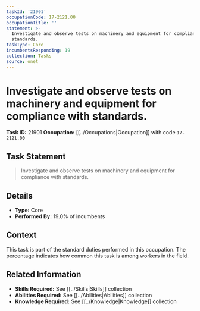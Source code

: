 ```yaml
---
taskId: '21901'
occupationCode: 17-2121.00
occupationTitle: ''
statement: >-
  Investigate and observe tests on machinery and equipment for compliance with
  standards.
taskType: Core
incumbentsResponding: 19
collection: Tasks
source: onet
---
```

# Investigate and observe tests on machinery and equipment for compliance with standards.

**Task ID:** 21901
**Occupation:** [[../Occupations|Occupation]] with code `17-2121.00`

## Task Statement

> Investigate and observe tests on machinery and equipment for compliance with standards.

## Details

- **Type:** Core
- **Performed By:** 19.0% of incumbents

## Context

This task is part of the standard duties performed in this occupation. The percentage indicates how common this task is among workers in the field.

## Related Information

- **Skills Required:** See [[../Skills|Skills]] collection
- **Abilities Required:** See [[../Abilities|Abilities]] collection
- **Knowledge Required:** See [[../Knowledge|Knowledge]] collection
